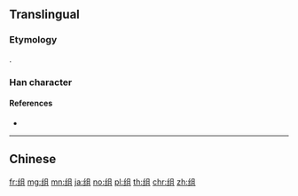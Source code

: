 {{character info/new}}
{{also|組}}
==Translingual==

===Etymology===
{{Han simp|組|f=糹|t=纟}}.

===Han character===
{{Han char|rn=120|rad=纟|as=05|sn=8|four=|canj=VMBM|ids=⿰纟且}}

====References====
* {{Han ref|kx=0944.251|hdz=53380.010|uh=7EC4|ud=32452}}

----

==Chinese==
{{zh-see|組}}

[[fr:组]]
[[mg:组]]
[[mn:组]]
[[ja:组]]
[[no:组]]
[[pl:组]]
[[th:组]]
[[chr:组]]
[[zh:组]]